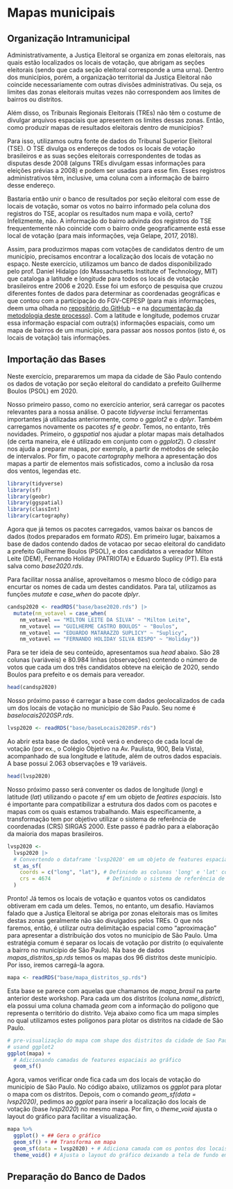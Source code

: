 # Mapas municipais

## Organização Intramunicipal

Administrativamente, a Justiça Eleitoral se organiza em zonas eleitorais, nas quais estão localizados os locais de votação, que abrigam as seções eleitorais (sendo que cada seção eleitoral corresponde a uma urna). Dentro dos municípios, porém, a organização territorial da Justiça Eleitoral não coincide necessariamente com outras divisões administrativas. Ou seja, os limites das zonas eleitorais muitas vezes não correspondem aos limites de bairros ou distritos.

Além disso, os Tribunais Regionais Eleitorais (TREs) não têm o costume de divulgar arquivos espaciais que apresentem os limites dessas zonas. Então, como produzir mapas de resultados eleitorais dentro de municípios?

Para isso, utilizamos outra fonte de dados do Tribunal Superior Eleitoral (TSE). O TSE divulga os endereços de todos os locais de votação brasileiros e as suas seções eleitorais correspondentes de todas as disputas desde 2008 (alguns TREs divulgam essas informações para eleições prévias a 2008) e podem ser usadas para esse fim. Esses registros administrativos têm, inclusive, uma coluna com a informação de bairro desse endereço. 

Bastaria então unir o banco de resultados por seção eleitoral com esse de locais de votação, somar os votos no bairro informado pela coluna dos registros do TSE, acoplar os resultados num mapa e voilà, certo? Infelizmente, não. A informação do bairro advinda dos registros do TSE frequentemente não coincide com o bairro onde geograficamente está esse local de votação (para mais informações, veja Gelape, 2017, 2018). 

Assim, para produzirmos mapas com votações de candidatos dentro de um município, precisamos encontrar a localização dos locais de votação no espaço. Neste exercício, utilizamos um banco de dados disponibilizado pelo prof. Daniel Hidalgo (do Massachusetts Institute of Technology, MIT) que cataloga a latitude e longitude para todos os locais de votação brasileiros entre 2006 e 2020. Esse foi um esforço de pesquisa que cruzou diferentes fontes de dados para determinar as coordenadas geográficas e que contou com a participação do FGV-CEPESP (para mais informações, deem uma olhada no <a href="https://github.com/fdhidalgo/geocode_br_polling_stations" target="blank">repositório do GitHub</a> -- e na <a href="https://raw.githack.com/fdhidalgo/geocode_br_polling_stations/master/doc/geocoding_procedure.html" target="blank">documentação da metodologia deste processo</a>). Com a latitude e longitude, podemos cruzar essa informação espacial com outra(s) informações espaciais, como um mapa de bairros de um município, para passar aos nossos pontos (isto é, os locais de votação) tais informações. 

## Importação das Bases

Neste exercício, prepararemos um mapa da cidade de São Paulo contendo os dados de votação por seção eleitoral do candidato a prefeito Guilherme Boulos (PSOL) em 2020.

Nosso primeiro passo, como no exercício anterior, será carregar os pacotes relevantes para a nossa análise. O pacote *tidyverse* inclui ferramentas importantes já utilizadas anteriormente, como o *ggplot2* e o *dplyr*. Também carregamos novamente os pacotes *sf* e *geobr*. Temos, no entanto, três novidades. Primeiro, o *ggspatial* nos ajudar a plotar mapas mais detalhados (de certa maneira, ele é utilizado em conjunto com o *ggplot2*). O *classInt* nos ajuda a preparar mapas, por exemplo, a partir de métodos de seleção de intervalos. Por fim, o pacote *cartography* melhora a apresentação dos mapas a partir de elementos mais sofisticados, como a inclusão da rosa dos ventos, legendas etc.

```r
library(tidyverse)
library(sf)
library(geobr)
library(ggspatial)
library(classInt)
library(cartography)
```

Agora que já temos os pacotes carregados, vamos baixar os bancos de dados (todos preparados em formato *RDS*). Em primeiro lugar, baixamos a base de dados contendo dados de votacao por secao eleitoral do candidato a prefeito Guilherme Boulos (PSOL), e dos candidatos a vereador Milton Leite (DEM), Fernando Holiday (PATRIOTA) e Eduardo Suplicy (PT). Ela está salva como *base2020.rds*.

Para facilitar nossa análise, aproveitamos o mesmo bloco de código para encurtar os nomes de cada um destes candidatos. Para tal, utilizamos as funções *mutate* e *case_when* do pacote *dplyr*.

```r
candsp2020 <- readRDS("base/base2020.rds") |> 
  mutate(nm_votavel = case_when(
    nm_votavel == "MILTON LEITE DA SILVA" ~ "Milton Leite",
    nm_votavel == "GUILHERME CASTRO BOULOS" ~ "Boulos",
    nm_votavel == "EDUARDO MATARAZZO SUPLICY" ~ "Suplicy",
    nm_votavel == "FERNANDO HOLIDAY SILVA BISPO" ~ "Holiday"))
```

Para se ter ideia de seu conteúdo, apresentamos sua *head* abaixo. São 28 colunas (variáveis) e 80.984 linhas (observações) contendo o número de votos que cada um dos três candidatos obteve na eleição de 2020, sendo Boulos para prefeito e os demais para vereador.

```r
head(candsp2020)
```

Nosso próximo passo é carregar a base com dados geolocalizados de cada um dos locais de votação no município de São Paulo. Seu nome é *baselocais2020SP.rds*.

```r
lvsp2020 <- readRDS("base/baseLocais2020SP.rds")
```

Ao abrir esta base de dados, você verá o endereço de cada local de votação (por ex., o Colégio Objetivo na Av. Paulista, 900, Bela Vista), acompanhado de sua longitude e latitude, além de outros dados espaciais. A base possui 2.063 observações e 19 variáveis.

```r
head(lvsp2020)
```

Nosso próximo passo será conventer os dados de longitude (*long*) e latitude (*lat*) utilizando o pacote *sf* em um objeto de *featires espaciais*. Isto é importante para compatibilizar a estrutura dos dados com os pacotes e mapas com os quais estamos trabalhando. Mais especificamente, a transformação tem por objetivo utilizar o sistema de referência de coordenadas (CRS) SIRGAS 2000. Este passo é padrão para a elaboração da maioria dos mapas brasileiros.

```r
lvsp2020 <- 
  lvsp2020 |> 
  # Convertendo o dataframe 'lvsp2020' em um objeto de features espaciais ('sf')
  st_as_sf(
    coords = c("long", "lat"), # Definindo as colunas 'long' e 'lat' como coordenadas
    crs = 4674                  # Definindo o sistema de referência de coordenadas (CRS) como 4674 - SIRGAS 2000
  ) 
```

Pronto! Já temos os locais de votação e quantos votos os candidatos obtiveram em cada um deles. Temos, no entanto, um desafio. Havíamos falado que a Justiça Eleitoral se abriga por zonas eleitorais mas os limites destas zonas geralmente não são divulgados pelos TREs. O que nós faremos, então, é utilizar outra delimitação espacial como "aproximação" para apresentar a distribuição dos votos no município de São Paulo. Uma estratégia comum é separar os locais de votação por distrito (o equivalente a bairro no município de São Paulo). Na base de dados *mapas_distritos_sp.rds* temos os mapas dos 96 distritos deste município. Por isso, iremos carregá-la agora.

```r
mapa <- readRDS("base/mapa_distritos_sp.rds")
```

Esta base se parece com aquelas que chamamos de *mapa_brasil* na parte anterior deste workshop. Para cada um dos distritos (coluna *name_district*), ela possui uma coluna chamada *geom* com a informação do polígono que representa o território do distrito. Veja abaixo como fica um mapa simples no qual utilizamos estes polígonos para plotar os distritos na cidade de São Paulo.

```r
# pre-visualização do mapa com shape dos distritos da cidade de Sao Paulo
# usand ggplot2
ggplot(mapa) +
  # Adicionando camadas de features espaciais ao gráfico
  geom_sf()
```

Agora, vamos verificar onde fica cada um dos locais de votação do município de São Paulo. No código abaixo, utilizamos os *ggplot* para plotar o mapa com os distritos. Depois, com o comando *geom_sf(data = lvsp2020)*, pedimos ao *ggplot* para inserir a localização dos locais de votação (base *lvsp2020*) no mesmo mapa. Por fim, o *theme_void* ajusta o layout do gráfico para facilitar a visualização.

```r
mapa %>% 
  ggplot() + ## Gera o gráfico
  geom_sf() + ## Transforma em mapa
  geom_sf(data = lvsp2020) + # Adiciona camada com os pontos dos locais de votação
  theme_void() # Ajusta o layout do gráfico deixando a tela de fundo em branco
```

## Preparação do Banco de Dados





